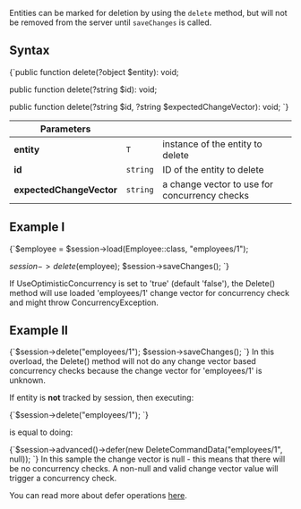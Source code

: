 
Entities can be marked for deletion by using the `delete` method, but will not be removed from the server until `saveChanges` is called.  

## Syntax

<TabItem value="deleting_1" label="deleting_1">
<CodeBlock language="php">
{`public function delete(?object $entity): void;

public function delete(?string $id): void;

public function delete(?string $id, ?string $expectedChangeVector): void;
`}
</CodeBlock>
</TabItem>

| Parameters | | |
| ------------- | ------------- | ----- |
| **entity** | `T` | instance of the entity to delete |
| **id** | `string` | ID of the entity to delete |
| **expectedChangeVector** | `string` | a change vector to use for concurrency checks |

## Example I

<TabItem value="deleting_2" label="deleting_2">
<CodeBlock language="php">
{`$employee = $session->load(Employee::class, "employees/1");

$session->delete($employee);
$session->saveChanges();
`}
</CodeBlock>
</TabItem>

<Admonition type="note" title="Concurrency on Delete" id="concurrency-on-delete" href="#concurrency-on-delete">
If UseOptimisticConcurrency is set to 'true' (default 'false'), the Delete() method will use loaded 'employees/1' change vector for concurrency check and might throw ConcurrencyException.  
</Admonition>

## Example II

<TabItem value="deleting_3" label="deleting_3">
<CodeBlock language="php">
{`$session->delete("employees/1");
$session->saveChanges();
`}
</CodeBlock>
</TabItem>

<Admonition type="note" title="Concurrency on Delete" id="concurrency-on-delete" href="#concurrency-on-delete">
In this overload, the Delete() method will not do any change vector based concurrency checks because the change vector for 'employees/1' is unknown.  
</Admonition>

<Admonition type="info" title="Information" id="information" href="#information">

If entity is **not** tracked by session, then executing:  

<TabItem value="deleting_4" label="deleting_4">
<CodeBlock language="php">
{`$session->delete("employees/1");
`}
</CodeBlock>
</TabItem>

is equal to doing:  

<TabItem value="deleting_5" label="deleting_5">
<CodeBlock language="php">
{`$session->advanced()->defer(new DeleteCommandData("employees/1", null));
`}
</CodeBlock>
</TabItem>

<Admonition type="note" title="Change Vector in DeleteCommandData" id="change-vector-in-deletecommanddata" href="#change-vector-in-deletecommanddata">
In this sample the change vector is null - this means that there will be no concurrency checks. A non-null and valid change vector value will trigger a concurrency check.  
</Admonition>

You can read more about defer operations [here](../../client-api/session/how-to/defer-operations.mdx).  

</Admonition>


